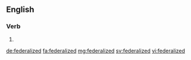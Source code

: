 ==English==

===Verb===
{{head|en|verb form}}

# {{en-past of|federalize}}

[[de:federalized]]
[[fa:federalized]]
[[mg:federalized]]
[[sv:federalized]]
[[vi:federalized]]